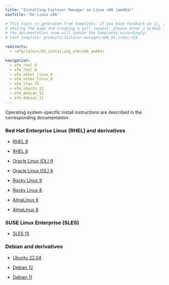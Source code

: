 ```yaml
---
title: "Installing Failover Manager on Linux x86 (amd64)"
navTitle: "On Linux x86"

# This topic is generated from templates. If you have feedback on it, instead of
# editing the page and creating a pull request, please enter a GitHub issue and
# the documentation team will update the templates accordingly.
# Leaf template: products/failover-manager/x86_64_index.njk

redirects:
  - /efm/latest/03_installing_efm/x86_amd64/

navigation:
  - efm_rhel_9
  - efm_rhel_8
  - efm_other_linux_9
  - efm_other_linux_8
  - efm_sles_15
  - efm_ubuntu_22
  - efm_debian_12
  - efm_debian_11
---
```


Operating system-specific install instructions are described in the corresponding documentation:

### Red Hat Enterprise Linux (RHEL) and derivatives

- [RHEL 9](efm_rhel_9)

- [RHEL 8](efm_rhel_8)

- [Oracle Linux (OL) 9](efm_rhel_9)

- [Oracle Linux (OL) 8](efm_rhel_8)

- [Rocky Linux 9](efm_other_linux_9)

- [Rocky Linux 8](efm_other_linux_8)

- [AlmaLinux 9](efm_other_linux_9)

- [AlmaLinux 8](efm_other_linux_8)

### SUSE Linux Enterprise (SLES)

- [SLES 15](efm_sles_15)

### Debian and derivatives

- [Ubuntu 22.04](efm_ubuntu_22)

- [Debian 12](efm_debian_12)

- [Debian 11](efm_debian_11)
